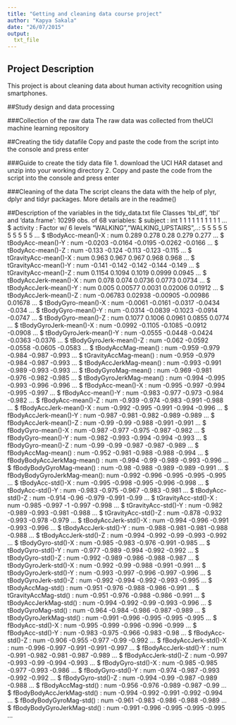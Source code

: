 ```yaml
---
title: "Getting and cleaning data course project"
author: "Kapya Sakala"
date: "26/07/2015"
output:
  txt_file
---
```


## Project Description
This project is about cleaning data about human activity recognition using smartphones.

##Study design and data processing

###Collection of the raw data
The raw data was collected from theUCI machine learning repository


##Creating the tidy datafile
Copy and paste the code from the script into the console and press enter

###Guide to create the tidy data file
1. download the UCI HAR dataset and unzip into your working directory
2. Copy and paste the code from the script into the console and press enter

###Cleaning of the data
The script cleans the data with the help of plyr, dplyr and tidyr packages. More details are in the readme()

##Description of the variables in the tidy_data.txt file
Classes ‘tbl_df’, ‘tbl’ and 'data.frame':  10299 obs. of  68 variables:
 $ subject                    : int  1 1 1 1 1 1 1 1 1 1 ...
 $ activity                   : Factor w/ 6 levels "WALKING","WALKING_UPSTAIRS",..: 5 5 5 5 5 5 5 5 5 5 ...
 $ tBodyAcc-mean()-X          : num  0.289 0.278 0.28 0.279 0.277 ...
 $ tBodyAcc-mean()-Y          : num  -0.0203 -0.0164 -0.0195 -0.0262 -0.0166 ...
 $ tBodyAcc-mean()-Z          : num  -0.133 -0.124 -0.113 -0.123 -0.115 ...
 $ tGravityAcc-mean()-X       : num  0.963 0.967 0.967 0.968 0.968 ...
 $ tGravityAcc-mean()-Y       : num  -0.141 -0.142 -0.142 -0.144 -0.149 ...
 $ tGravityAcc-mean()-Z       : num  0.1154 0.1094 0.1019 0.0999 0.0945 ...
 $ tBodyAccJerk-mean()-X      : num  0.078 0.074 0.0736 0.0773 0.0734 ...
 $ tBodyAccJerk-mean()-Y      : num  0.005 0.00577 0.0031 0.02006 0.01912 ...
 $ tBodyAccJerk-mean()-Z      : num  -0.06783 0.02938 -0.00905 -0.00986 0.01678 ...
 $ tBodyGyro-mean()-X         : num  -0.0061 -0.0161 -0.0317 -0.0434 -0.034 ...
 $ tBodyGyro-mean()-Y         : num  -0.0314 -0.0839 -0.1023 -0.0914 -0.0747 ...
 $ tBodyGyro-mean()-Z         : num  0.1077 0.1006 0.0961 0.0855 0.0774 ...
 $ tBodyGyroJerk-mean()-X     : num  -0.0992 -0.1105 -0.1085 -0.0912 -0.0908 ...
 $ tBodyGyroJerk-mean()-Y     : num  -0.0555 -0.0448 -0.0424 -0.0363 -0.0376 ...
 $ tBodyGyroJerk-mean()-Z     : num  -0.062 -0.0592 -0.0558 -0.0605 -0.0583 ...
 $ tBodyAccMag-mean()         : num  -0.959 -0.979 -0.984 -0.987 -0.993 ...
 $ tGravityAccMag-mean()      : num  -0.959 -0.979 -0.984 -0.987 -0.993 ...
 $ tBodyAccJerkMag-mean()     : num  -0.993 -0.991 -0.989 -0.993 -0.993 ...
 $ tBodyGyroMag-mean()        : num  -0.969 -0.981 -0.976 -0.982 -0.985 ...
 $ tBodyGyroJerkMag-mean()    : num  -0.994 -0.995 -0.993 -0.996 -0.996 ...
 $ fBodyAcc-mean()-X          : num  -0.995 -0.997 -0.994 -0.995 -0.997 ...
 $ fBodyAcc-mean()-Y          : num  -0.983 -0.977 -0.973 -0.984 -0.982 ...
 $ fBodyAcc-mean()-Z          : num  -0.939 -0.974 -0.983 -0.991 -0.988 ...
 $ fBodyAccJerk-mean()-X      : num  -0.992 -0.995 -0.991 -0.994 -0.996 ...
 $ fBodyAccJerk-mean()-Y      : num  -0.987 -0.981 -0.982 -0.989 -0.989 ...
 $ fBodyAccJerk-mean()-Z      : num  -0.99 -0.99 -0.988 -0.991 -0.991 ...
 $ fBodyGyro-mean()-X         : num  -0.987 -0.977 -0.975 -0.987 -0.982 ...
 $ fBodyGyro-mean()-Y         : num  -0.982 -0.993 -0.994 -0.994 -0.993 ...
 $ fBodyGyro-mean()-Z         : num  -0.99 -0.99 -0.987 -0.987 -0.989 ...
 $ fBodyAccMag-mean()         : num  -0.952 -0.981 -0.988 -0.988 -0.994 ...
 $ fBodyBodyAccJerkMag-mean() : num  -0.994 -0.99 -0.989 -0.993 -0.996 ...
 $ fBodyBodyGyroMag-mean()    : num  -0.98 -0.988 -0.989 -0.989 -0.991 ...
 $ fBodyBodyGyroJerkMag-mean(): num  -0.992 -0.996 -0.995 -0.995 -0.995 ...
 $ tBodyAcc-std()-X           : num  -0.995 -0.998 -0.995 -0.996 -0.998 ...
 $ tBodyAcc-std()-Y           : num  -0.983 -0.975 -0.967 -0.983 -0.981 ...
 $ tBodyAcc-std()-Z           : num  -0.914 -0.96 -0.979 -0.991 -0.99 ...
 $ tGravityAcc-std()-X        : num  -0.985 -0.997 -1 -0.997 -0.998 ...
 $ tGravityAcc-std()-Y        : num  -0.982 -0.989 -0.993 -0.981 -0.988 ...
 $ tGravityAcc-std()-Z        : num  -0.878 -0.932 -0.993 -0.978 -0.979 ...
 $ tBodyAccJerk-std()-X       : num  -0.994 -0.996 -0.991 -0.993 -0.996 ...
 $ tBodyAccJerk-std()-Y       : num  -0.988 -0.981 -0.981 -0.988 -0.988 ...
 $ tBodyAccJerk-std()-Z       : num  -0.994 -0.992 -0.99 -0.993 -0.992 ...
 $ tBodyGyro-std()-X          : num  -0.985 -0.983 -0.976 -0.991 -0.985 ...
 $ tBodyGyro-std()-Y          : num  -0.977 -0.989 -0.994 -0.992 -0.992 ...
 $ tBodyGyro-std()-Z          : num  -0.992 -0.989 -0.986 -0.988 -0.987 ...
 $ tBodyGyroJerk-std()-X      : num  -0.992 -0.99 -0.988 -0.991 -0.991 ...
 $ tBodyGyroJerk-std()-Y      : num  -0.993 -0.997 -0.996 -0.997 -0.996 ...
 $ tBodyGyroJerk-std()-Z      : num  -0.992 -0.994 -0.992 -0.993 -0.995 ...
 $ tBodyAccMag-std()          : num  -0.951 -0.976 -0.988 -0.986 -0.991 ...
 $ tGravityAccMag-std()       : num  -0.951 -0.976 -0.988 -0.986 -0.991 ...
 $ tBodyAccJerkMag-std()      : num  -0.994 -0.992 -0.99 -0.993 -0.996 ...
 $ tBodyGyroMag-std()         : num  -0.964 -0.984 -0.986 -0.987 -0.989 ...
 $ tBodyGyroJerkMag-std()     : num  -0.991 -0.996 -0.995 -0.995 -0.995 ...
 $ fBodyAcc-std()-X           : num  -0.995 -0.999 -0.996 -0.996 -0.999 ...
 $ fBodyAcc-std()-Y           : num  -0.983 -0.975 -0.966 -0.983 -0.98 ...
 $ fBodyAcc-std()-Z           : num  -0.906 -0.955 -0.977 -0.99 -0.992 ...
 $ fBodyAccJerk-std()-X       : num  -0.996 -0.997 -0.991 -0.991 -0.997 ...
 $ fBodyAccJerk-std()-Y       : num  -0.991 -0.982 -0.981 -0.987 -0.989 ...
 $ fBodyAccJerk-std()-Z       : num  -0.997 -0.993 -0.99 -0.994 -0.993 ...
 $ fBodyGyro-std()-X          : num  -0.985 -0.985 -0.977 -0.993 -0.986 ...
 $ fBodyGyro-std()-Y          : num  -0.974 -0.987 -0.993 -0.992 -0.992 ...
 $ fBodyGyro-std()-Z          : num  -0.994 -0.99 -0.987 -0.989 -0.988 ...
 $ fBodyAccMag-std()          : num  -0.956 -0.976 -0.989 -0.987 -0.99 ...
 $ fBodyBodyAccJerkMag-std()  : num  -0.994 -0.992 -0.991 -0.992 -0.994 ...
 $ fBodyBodyGyroMag-std()     : num  -0.961 -0.983 -0.986 -0.988 -0.989 ...
 $ fBodyBodyGyroJerkMag-std() : num  -0.991 -0.996 -0.995 -0.995 -0.995 ...